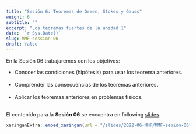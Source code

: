 ```yaml
---
title: "Sesión 6: Teoremas de Green, Stokes y Gauss"
weight: 6
subtitle: ""
excerpt: "Los teoremas fuertes de la unidad 1"
date: '`r Sys.Date()`'
slug: MMF-session-06
draft: false
---
```


En la Sesión 06 trabajaremos con los objetivos:

-   Conocer las condiciones (hipótesis) para usar los teorema anteriores. <br/><br/>
-   Comprender las consecuencias de los teoremas anteriores. <br/><br/>
-   Aplicar los teoremas anteriores en problemas físicos. <br/><br/>

El contenido para la **Sesión 06** se encuentra en following [slides](/slides/2022-06-MMF/MMF-sesion-06).

```r
xaringanExtra::embed_xaringan(url = "/slides/2022-06-MMF/MMF-sesion-06", ratio = "4:3")
```
